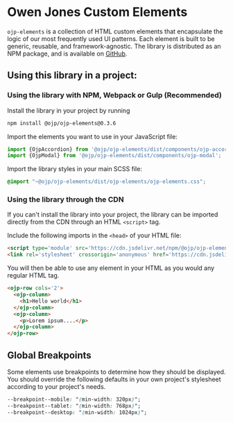 
<Meta title="Introduction" />

# Owen Jones Custom Elements

`ojp-elements` is a collection of HTML custom elements that encapsulate the logic of our most frequently used UI patterns. Each element is built to be generic, reusable, and framework-agnostic.
The library is distributed as an NPM package, and is available on [GitHub](https://github.com/owen-jones/ojp-elements).

## Using this library in a project:

### Using the library with NPM, Webpack or Gulp (Recommended)

Install the library in your project by running
```bash
npm install @ojp/ojp-elements@0.3.6
```

Import the elements you want to use in your JavaScript file:
```javascript
import {OjpAccordion} from '@ojp/ojp-elements/dist/components/ojp-accordion';
import {OjpModal} from '@ojp/ojp-elements/dist/components/ojp-modal';
```

Import the library styles in your main SCSS file:
```scss
@import "~@ojp/ojp-elements/dist/ojp-elements/ojp-elements.css";
```

### Using the library through the CDN

If you can't install the library into your project, the library can be imported
directly from the CDN through an HTML `<script>` tag.

Include the following imports in the `<head>` of your HTML file:

```html
<script type='module' src='https://cdn.jsdelivr.net/npm/@ojp/ojp-elements@0.3.6/dist/ojp-elements/ojp-elements.esm.min.js'></script>
<link rel='stylesheet' crossorigin='anonymous' href='https://cdn.jsdelivr.net/npm/@ojp/ojp-elements@0.3.6n/dist/ojp-elements/ojp-elements.min.css'/>
```

You will then be able to use any element in your HTML as you would any regular HTML tag.

```html
<ojp-row cols='2'>
  <ojp-column>
    <h1>Hello world</h1>
  </ojp-column>
  <ojp-column>
    <p>Lorem ipsum....</p>
  </ojp-column>
</ojp-row>
```

## Global Breakpoints

Some elements use breakpoints to determine how they should be displayed. You should override the following
defaults in your own project's stylesheet according to your project's needs.

```css
--breakpoint--mobile: "(min-width: 320px)";
--breakpoint--tablet: "(min-width: 768px)";
--breakpoint--desktop: "(min-width: 1024px)";
```
